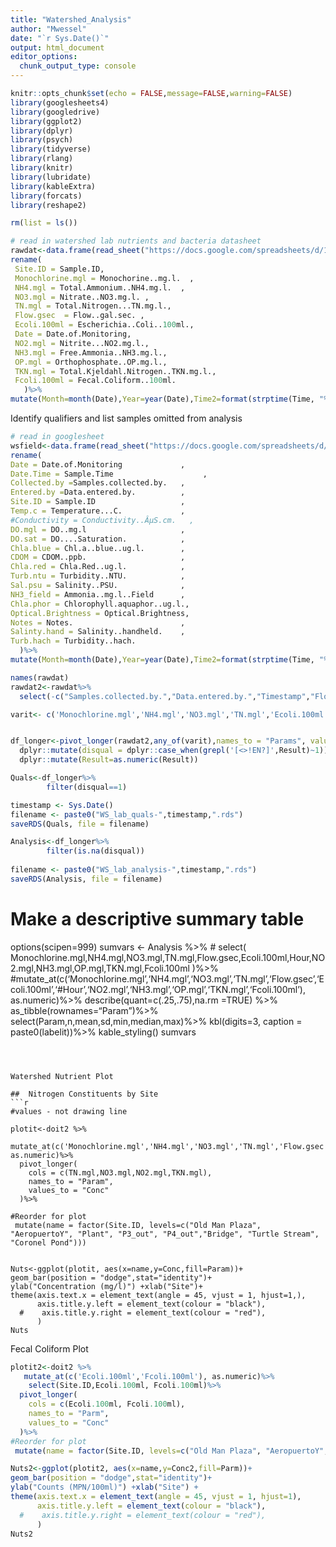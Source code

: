 ```yaml
---
title: "Watershed_Analysis"
author: "Mwessel"
date: "`r Sys.Date()`"
output: html_document
editor_options: 
  chunk_output_type: console
---
```


```r
knitr::opts_chunk$set(echo = FALSE,message=FALSE,warning=FALSE)
library(googlesheets4)
library(googledrive)
library(ggplot2)
library(dplyr)
library(psych)
library(tidyverse)
library(rlang)
library(knitr)
library(lubridate)
library(kableExtra)
library(forcats)
library(reshape2)

rm(list = ls())
```



```r

# read in watershed lab nutrients and bacteria datasheet 
rawdat<-data.frame(read_sheet("https://docs.google.com/spreadsheets/d/1qWWiaY-w2_Z-NJINq-mnOCpXk_fTmuQxA0sgXArYbgg/edit?usp=sharing"),  col_types = 'cDccccccccccccccccc')%>% # c=character D=Date
rename(
 Site.ID = Sample.ID,  
 Monochlorine.mgl = Monochorine..mg.l.  ,        
 NH4.mgl = Total.Ammonium..NH4.mg.l.  ,          
 NO3.mgl = Nitrate..NO3.mg.l. ,                  
 TN.mgl = Total.Nitrogen...TN.mg.l.,             
 Flow.gsec  = Flow..gal.sec. ,                   
 Ecoli.100ml = Escherichia..Coli..100ml.,        
 Date = Date.of.Monitoring,                      
 NO2.mgl = Nitrite...NO2.mg.l.,                  
 NH3.mgl = Free.Ammonia..NH3.mg.l.,              
 OP.mgl = Orthophosphate..OP.mg.l.,              
 TKN.mgl = Total.Kjeldahl.Nitrogen..TKN.mg.l.,   
 Fcoli.100ml = Fecal.Coliform..100ml.
   )%>%
mutate(Month=month(Date),Year=year(Date),Time2=format(strptime(Time, "%Y-%m-%d %H:%M:%S"),"%H:%M"))

```


Identify qualifiers and list samples omitted from analysis
```r
# read in googlesheet
wsfield<-data.frame(read_sheet("https://docs.google.com/spreadsheets/d/1QA9c1yXKe87fepSy2IrKXdG5lwptLW3lu7fKk-ahDsc/edit?usp=sharing"))%>%
rename(
Date = Date.of.Monitoring             ,
Date.Time = Sample.Time                    ,
Collected.by =Samples.collected.by.   ,
Entered.by =Data.entered.by.          ,
Site.ID = Sample.ID                   ,
Temp.c = Temperature...C.             ,
#Conductivity = Conductivity..ÂµS.cm.   ,
DO.mgl = DO..mg.l                     ,
DO.sat = DO....Saturation.            ,
Chla.blue = Chl.a..blue..ug.l.        ,
CDOM = CDOM..ppb.                     ,
Chla.red = Chla.Red..ug.l.            ,
Turb.ntu = Turbidity..NTU.            ,
Sal.psu = Salinity..PSU.              ,
NH3_field = Ammonia..mg.l..Field      ,
Chla.phor = Chlorophyll.aquaphor..ug.l.,
Optical.Brightness = Optical.Brightness,
Notes = Notes.                        ,
Salinty.hand = Salinity..handheld.    ,
Turb.hach = Turbidity..hach.
  )%>%
mutate(Month=month(Date),Year=year(Date),Time2=format(strptime(Time, "%Y-%m-%d %H:%M:%S"),"%H:%M"))
```


```r
names(rawdat)
rawdat2<-rawdat%>%
  select(-c("Samples.collected.by.","Data.entered.by.","Timestamp","Flow.gsec","Notes.","col_types","Time","Hour","Month","Year"))

varit<- c('Monochlorine.mgl','NH4.mgl','NO3.mgl','TN.mgl','Ecoli.100ml','Hour','NO2.mgl','NH3.mgl','OP.mgl','TKN.mgl','Fcoli.100ml', 'Ecoli.100ml')


df_longer<-pivot_longer(rawdat2,any_of(varit),names_to = "Params", values_to = "Result",values_transform=list(Result=as.character))%>%
  dplyr::mutate(disqual = dplyr::case_when(grepl('[<>!EN?]',Result)~1))%>%
  dplyr::mutate(Result=as.numeric(Result))

Quals<-df_longer%>%
        filter(disqual==1)


```









```r
timestamp <- Sys.Date()  
filename <- paste0("WS_lab_quals-",timestamp,".rds")  
saveRDS(Quals, file = filename) 

Analysis<-df_longer%>%
        filter(is.na(disqual))
 
filename <- paste0("WS_lab_analysis-",timestamp,".rds")  
saveRDS(Analysis, file = filename) 
```









# Make a descriptive summary table 
options(scipen=999)
sumvars <- Analysis %>%
#   select(
Monochlorine.mgl,NH4.mgl,NO3.mgl,TN.mgl,Flow.gsec,Ecoli.100ml,Hour,NO2.mgl,NH3.mgl,OP.mgl,TKN.mgl,Fcoli.100ml
)%>%
#mutate_at(c('Monochlorine.mgl','NH4.mgl','NO3.mgl','TN.mgl','Flow.gsec','Ecoli.100ml','#Hour','NO2.mgl','NH3.mgl','OP.mgl','TKN.mgl','Fcoli.100ml'), as.numeric)%>% 
   describe(quant=c(.25,.75),na.rm =TRUE) %>%
    as_tibble(rownames="Param")%>%
  select(Param,n,mean,sd,min,median,max)%>%
  kbl(digits=3, caption = paste0(labelit))%>%
  kable_styling()
sumvars


```



Watershed Nutrient Plot

##  Nitrogen Constituents by Site
```r

#values - not drawing line

plotit<-doit2 %>%
 mutate_at(c('Monochlorine.mgl','NH4.mgl','NO3.mgl','TN.mgl','Flow.gsec','Ecoli.100ml','Hour','NO2.mgl','NH3.mgl','OP.mgl','TKN.mgl','Fcoli.100ml'), as.numeric)%>%
  pivot_longer(
    cols = c(TN.mgl,NO3.mgl,NO2.mgl,TKN.mgl),
    names_to = "Param",
    values_to = "Conc"
  )%>%
 
#Reorder for plot
 mutate(name = factor(Site.ID, levels=c("Old Man Plaza", "AeropuertoY", "Plant", "P3_out", "P4_out","Bridge", "Turtle Stream", "Coronel Pond")))
         
 
Nuts<-ggplot(plotit, aes(x=name,y=Conc,fill=Param))+
geom_bar(position = "dodge",stat="identity")+
ylab("Concentration (mg/l)") +xlab("Site")+
theme(axis.text.x = element_text(angle = 45, vjust = 1, hjust=1,),
      axis.title.y.left = element_text(colour = "black"),
  #    axis.title.y.right = element_text(colour = "red"),
      )
Nuts

```

Fecal Coliform Plot

```r

plotit2<-doit2 %>%
   mutate_at(c('Ecoli.100ml','Fcoli.100ml'), as.numeric)%>%
    select(Site.ID,Ecoli.100ml, Fcoli.100ml)%>%
  pivot_longer(
    cols = c(Ecoli.100ml, Fcoli.100ml),
    names_to = "Parm",
    values_to = "Conc"
  )%>%
#Reorder for plot
 mutate(name = factor(Site.ID, levels=c("Old Man Plaza", "AeropuertoY", "Plant", "P3_out", "P4_out","Bridge", "Turtle Stream", "Coronel Pond")),Conc2=as.numeric(Conc))

Nuts2<-ggplot(plotit2, aes(x=name,y=Conc2,fill=Parm))+
geom_bar(position = "dodge",stat="identity")+
ylab("Counts (MPN/100ml)") +xlab("Site") +
theme(axis.text.x = element_text(angle = 45, vjust = 1, hjust=1),
      axis.title.y.left = element_text(colour = "black"),
  #    axis.title.y.right = element_text(colour = "red"),
      )
Nuts2


```



